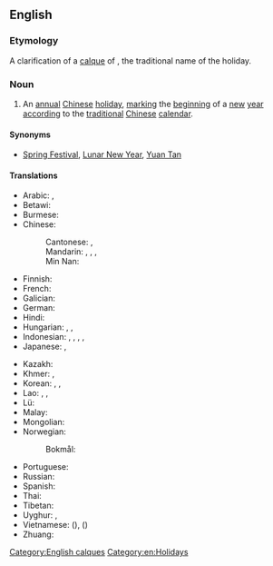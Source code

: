 ==English==
{{wikipedia}}

===Etymology===
A clarification of a [[calque]] of {{der|en|zh|新年||[[New Year]]|tr=xīnnián}}, the traditional name of the holiday.

===Noun===
{{en-noun|head=[[Chinese]] [[New Year]]}}

# An [[annual]] [[Chinese]] [[holiday]], [[mark]]ing the [[beginning]] of a [[new]] [[year]] [[accord]]ing to the [[traditional]] [[Chinese]] [[calendar]].

====Synonyms====
* [[Spring Festival]], [[Lunar New Year]], [[Yuan Tan]]

====Translations====
{{trans-top|Chinese New Year}}
* Arabic: {{t|ar|رَأْس السَّنَة الصِّينِيَّة}},  {{t|ar|عِيد الرَّبِيع}}
* Betawi: {{t|bew|lebaran cina}}
* Burmese: {{t|my|တရုတ်နှစ်တစ်ကူး}}
* Chinese:
*: Cantonese: {{t|yue|新年|tr=san1 nin4|sc=Hani}}, {{t|yue|農曆新年|tr=nung4 lik6 san1 nin4}}
*: Mandarin: {{t+|cmn|春節}}, {{t+|cmn|春节|tr=chūnjié}}, {{t+|cmn|農曆新年}}, {{t+|cmn|农历新年|tr=nónglì xīnnián}}
*: Min Nan: {{t+|nan|新正|tr=sin-chiaⁿ|sc=Hans}}
* Finnish: {{t|fi|kiinalainen uusivuosi}}
* French: {{t+|fr|nouvel an chinois|m}}
* Galician: {{t|gl|aninovo chinés|m}}
* German: {{t|de|chinesisches Neujahrsfest}}
* Hindi: {{t|hi|चीनी नववर्ष}}
* Hungarian: {{t|hu|kínai újév}}, {{t|hu|holdújév}}, {{t|hu|tavaszünnep}}
* Indonesian: {{t|id|Imlek}}, {{t|id|hari raya Imlek}}, {{t+|id|imlek}}, {{t|id|tahun baru imlek}}, {{t|id|sincia}}
* Japanese: {{t|ja|旧正月|tr=きゅうしょうがつ, kyūshōgatsu}}, {{t+|ja|春節|tr=しゅんせつ, shunsetsu}}
{{trans-mid}}
* Kazakh: {{t|kk|Қытай Жаңа жылы|sc=Cyrl}}
* Khmer: {{t|km|ចូលឆ្នាំចិន}}, {{t|km|នានិទាឃរដូវ}}
* Korean: {{t|ko|춘절(春節)}}, {{t+|ko|설}}, {{t+|ko|설날}}
* Lao: {{t+|lo|ກຸດຈີນ}}, {{t|lo|ປີໃໝ່ຈີນ}}, {{t|lo|ປີໃໝ່ຫວຽດ}}
* Lü: {{t-needed|khb}}
* Malay: {{t|ms|Tahun Baru Cina}}
* Mongolian: {{t|mn|Хятадын Шинэ Жил|sc=Cyrl}}
* Norwegian:
*: Bokmål: {{t|nb|kinesisk nyttår|n}}
* Portuguese: {{t|pt|ano novo chinês|m}}
* Russian: {{t|ru|[[китайский|Кита́йский]] [[Но́вый год]]|m}}
* Spanish: {{t|es|año nuevo chino|m}}
* Thai: {{t+|th|ตรุษจีน}}
* Tibetan: {{t-needed|bo}}
* Uyghur: {{t|ug|چاغان}}, {{t|ug|باھار بايرىمى}}
* Vietnamese: {{t+|vi|Tết Nguyên Đán}} ({{t|vi|節元旦|sc=Hani}}), {{t|vi|Xuân tiết}} ({{t|vi|春節|sc=Hani}})
* Zhuang: {{t|za|cieng}}
{{trans-bottom}}

[[Category:English calques]]
[[Category:en:Holidays]]